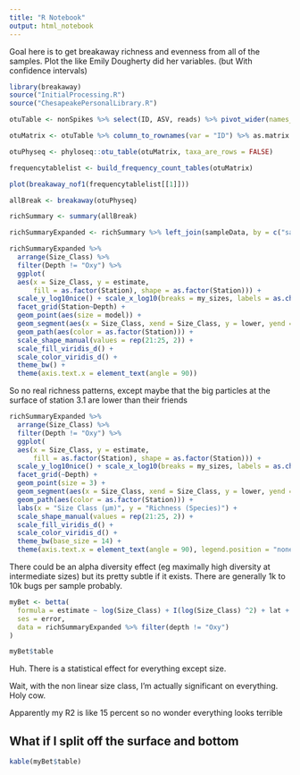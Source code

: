 ```yaml
---
title: "R Notebook"
output: html_notebook
---
```


Goal here is to get breakaway richness and evenness from all of the samples. Plot the like Emily Dougherty did her variables. (but With confidence intervals)

```r
library(breakaway)
source("InitialProcessing.R")
source("ChesapeakePersonalLibrary.R")
```
```r
otuTable <- nonSpikes %>% select(ID, ASV, reads) %>% pivot_wider(names_from = ASV, values_from = reads, id_cols = ID)
```



```r
otuMatrix <- otuTable %>% column_to_rownames(var = "ID") %>% as.matrix %>% t()
```

```r
otuPhyseq <- phyloseq::otu_table(otuMatrix, taxa_are_rows = FALSE)
```



```r
frequencytablelist <- build_frequency_count_tables(otuMatrix)
```

```r
plot(breakaway_nof1(frequencytablelist[[1]]))
```

```r
allBreak <- breakaway(otuPhyseq)
```

```r
richSummary <- summary(allBreak)
```

```r
richSummaryExpanded <- richSummary %>% left_join(sampleData, by = c("sample_names" = "ID"))
```

```r
richSummaryExpanded %>%
  arrange(Size_Class) %>%
  filter(Depth != "Oxy") %>%
  ggplot(
  aes(x = Size_Class, y = estimate,
      fill = as.factor(Station), shape = as.factor(Station))) +
  scale_y_log10nice() + scale_x_log10(breaks = my_sizes, labels = as.character(my_sizes)) +
  facet_grid(Station~Depth) +
  geom_point(aes(size = model)) +
  geom_segment(aes(x = Size_Class, xend = Size_Class, y = lower, yend = upper, color = as.factor(Station))) +
  geom_path(aes(color = as.factor(Station))) +
  scale_shape_manual(values = rep(21:25, 2)) +
  scale_fill_viridis_d() +
  scale_color_viridis_d() +
  theme_bw() +
  theme(axis.text.x = element_text(angle = 90))
```

So no real richness patterns, except maybe that the big particles at the surface of station 3.1 are lower than their friends

```r
richSummaryExpanded %>%
  arrange(Size_Class) %>%
  filter(Depth != "Oxy") %>%
  ggplot(
  aes(x = Size_Class, y = estimate,
      fill = as.factor(Station), shape = as.factor(Station))) +
  scale_y_log10nice() + scale_x_log10(breaks = my_sizes, labels = as.character(my_sizes)) +
  facet_grid(~Depth) +
  geom_point(size = 3) +
  geom_segment(aes(x = Size_Class, xend = Size_Class, y = lower, yend = upper, color = as.factor(Station)), arrow = arrow(angle = 70, length = unit(0.05, "in"), ends = "both")) +
  geom_path(aes(color = as.factor(Station))) +
  labs(x = "Size Class (μm)", y = "Richness (Species)") +
  scale_shape_manual(values = rep(21:25, 2)) +
  scale_fill_viridis_d() +
  scale_color_viridis_d() +
  theme_bw(base_size = 14) +
  theme(axis.text.x = element_text(angle = 90), legend.position = "none")
```

There could be an alpha diversity effect (eg maximally high diversity at intermediate sizes) but its pretty subtle if it exists. There are generally 1k to 10k bugs per sample probably.



```r
myBet <- betta(
  formula = estimate ~ log(Size_Class) + I(log(Size_Class) ^2) + lat +  I(lat^2) + depth,
  ses = error,
  data = richSummaryExpanded %>% filter(depth != "Oxy")
)
```

```r
myBet$table
```

Huh. There is a statistical effect for everything except size.

Wait, with the non linear size class, I'm actually significant on everything.
Holy cow.

Apparently my R2 is like 15 percent so no wonder everything looks terrible

## What if I split off the surface and bottom

```r
kable(myBet$table)
```

